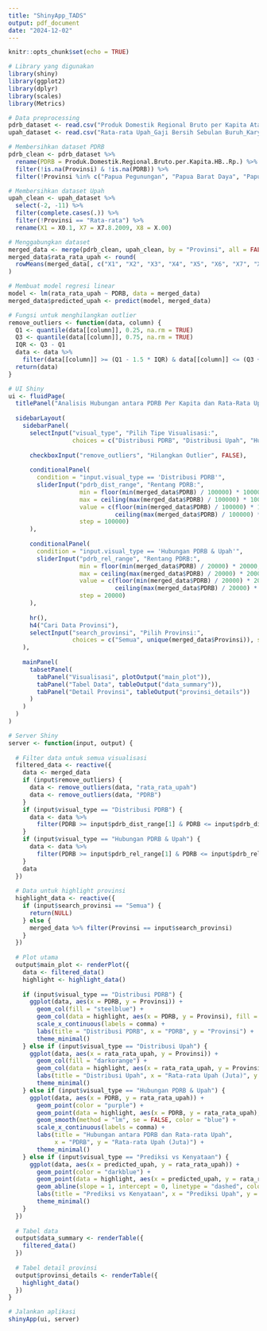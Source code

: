 ---
title: "ShinyApp_TADS"
output: pdf_document
date: "2024-12-02"
---

```{r setup, include=FALSE}
knitr::opts_chunk$set(echo = TRUE)
```

```{r}
# Library yang digunakan
library(shiny)
library(ggplot2)
library(dplyr)
library(scales)
library(Metrics)

# Data preprocessing
pdrb_dataset <- read.csv("Produk Domestik Regional Bruto per Kapita Atas Dasar Harga Berlaku Menurut Provinsi (ribu rupiah), 202.csv")
upah_dataset <- read.csv("Rata-rata Upah_Gaji Bersih Sebulan Buruh_Karyawan_Pegawai Menurut Provinsi dan Jenis Pekerjaan Utama.csv")

# Membersihkan dataset PDRB
pdrb_clean <- pdrb_dataset %>%
  rename(PDRB = Produk.Domestik.Regional.Bruto.per.Kapita.HB..Rp.) %>%
  filter(!is.na(Provinsi) & !is.na(PDRB)) %>%
  filter(!Provinsi %in% c("Papua Pegunungan", "Papua Barat Daya", "Papua Tengah", "Papua Selatan"))

# Membersihkan dataset Upah
upah_clean <- upah_dataset %>%
  select(-2, -11) %>%
  filter(complete.cases(.)) %>%
  filter(!Provinsi == "Rata-rata") %>%
  rename(X1 = X0.1, X7 = X7.8.2009, X8 = X.00)

# Menggabungkan dataset
merged_data <- merge(pdrb_clean, upah_clean, by = "Provinsi", all = FALSE)
merged_data$rata_rata_upah <- round(
  rowMeans(merged_data[, c("X1", "X2", "X3", "X4", "X5", "X6", "X7", "X8")], na.rm = TRUE) / 1e6, 1
)

# Membuat model regresi linear
model <- lm(rata_rata_upah ~ PDRB, data = merged_data)
merged_data$predicted_upah <- predict(model, merged_data)

# Fungsi untuk menghilangkan outlier
remove_outliers <- function(data, column) {
  Q1 <- quantile(data[[column]], 0.25, na.rm = TRUE)
  Q3 <- quantile(data[[column]], 0.75, na.rm = TRUE)
  IQR <- Q3 - Q1
  data <- data %>%
    filter(data[[column]] >= (Q1 - 1.5 * IQR) & data[[column]] <= (Q3 + 1.5 * IQR))
  return(data)
}

# UI Shiny
ui <- fluidPage(
  titlePanel("Analisis Hubungan antara PDRB Per Kapita dan Rata-Rata Upah Bulanan"),
  
  sidebarLayout(
    sidebarPanel(
      selectInput("visual_type", "Pilih Tipe Visualisasi:", 
                  choices = c("Distribusi PDRB", "Distribusi Upah", "Hubungan PDRB & Upah", "Prediksi vs Kenyataan")),
      
      checkboxInput("remove_outliers", "Hilangkan Outlier", FALSE),
      
      conditionalPanel(
        condition = "input.visual_type == 'Distribusi PDRB'",
        sliderInput("pdrb_dist_range", "Rentang PDRB:", 
                    min = floor(min(merged_data$PDRB) / 100000) * 100000, 
                    max = ceiling(max(merged_data$PDRB) / 100000) * 100000, 
                    value = c(floor(min(merged_data$PDRB) / 100000) * 100000, 
                              ceiling(max(merged_data$PDRB) / 100000) * 100000),
                    step = 100000)
      ),
      
      conditionalPanel(
        condition = "input.visual_type == 'Hubungan PDRB & Upah'",
        sliderInput("pdrb_rel_range", "Rentang PDRB:", 
                    min = floor(min(merged_data$PDRB) / 20000) * 20000, 
                    max = ceiling(max(merged_data$PDRB) / 20000) * 20000, 
                    value = c(floor(min(merged_data$PDRB) / 20000) * 20000, 
                              ceiling(max(merged_data$PDRB) / 20000) * 20000),
                    step = 20000)
      ),
      
      hr(),
      h4("Cari Data Provinsi"),
      selectInput("search_provinsi", "Pilih Provinsi:", 
                  choices = c("Semua", unique(merged_data$Provinsi)), selected = "Semua")
    ),
    
    mainPanel(
      tabsetPanel(
        tabPanel("Visualisasi", plotOutput("main_plot")),
        tabPanel("Tabel Data", tableOutput("data_summary")),
        tabPanel("Detail Provinsi", tableOutput("provinsi_details"))
      )
    )
  )
)

# Server Shiny
server <- function(input, output) {
  
  # Filter data untuk semua visualisasi
  filtered_data <- reactive({
    data <- merged_data
    if (input$remove_outliers) {
      data <- remove_outliers(data, "rata_rata_upah")
      data <- remove_outliers(data, "PDRB")
    }
    if (input$visual_type == "Distribusi PDRB") {
      data <- data %>%
        filter(PDRB >= input$pdrb_dist_range[1] & PDRB <= input$pdrb_dist_range[2])
    }
    if (input$visual_type == "Hubungan PDRB & Upah") {
      data <- data %>%
        filter(PDRB >= input$pdrb_rel_range[1] & PDRB <= input$pdrb_rel_range[2])
    }
    data
  })
  
  # Data untuk highlight provinsi
  highlight_data <- reactive({
    if (input$search_provinsi == "Semua") {
      return(NULL)
    } else {
      merged_data %>% filter(Provinsi == input$search_provinsi)
    }
  })
  
  # Plot utama
  output$main_plot <- renderPlot({
    data <- filtered_data()
    highlight <- highlight_data()
    
    if (input$visual_type == "Distribusi PDRB") {
      ggplot(data, aes(x = PDRB, y = Provinsi)) +
        geom_col(fill = "steelblue") +
        geom_col(data = highlight, aes(x = PDRB, y = Provinsi), fill = "red") +
        scale_x_continuous(labels = comma) +
        labs(title = "Distribusi PDRB", x = "PDRB", y = "Provinsi") +
        theme_minimal()
    } else if (input$visual_type == "Distribusi Upah") {
      ggplot(data, aes(x = rata_rata_upah, y = Provinsi)) +
        geom_col(fill = "darkorange") +
        geom_col(data = highlight, aes(x = rata_rata_upah, y = Provinsi), fill = "red") +
        labs(title = "Distribusi Upah", x = "Rata-rata Upah (Juta)", y = "Provinsi") +
        theme_minimal()
    } else if (input$visual_type == "Hubungan PDRB & Upah") {
      ggplot(data, aes(x = PDRB, y = rata_rata_upah)) +
        geom_point(color = "purple") +
        geom_point(data = highlight, aes(x = PDRB, y = rata_rata_upah), color = "red", size = 5) +
        geom_smooth(method = "lm", se = FALSE, color = "blue") +
        scale_x_continuous(labels = comma) +
        labs(title = "Hubungan antara PDRB dan Rata-rata Upah",
             x = "PDRB", y = "Rata-rata Upah (Juta)") +
        theme_minimal()
    } else if (input$visual_type == "Prediksi vs Kenyataan") {
      ggplot(data, aes(x = predicted_upah, y = rata_rata_upah)) +
        geom_point(color = "darkblue") +
        geom_point(data = highlight, aes(x = predicted_upah, y = rata_rata_upah), color = "red", size = 5) +
        geom_abline(slope = 1, intercept = 0, linetype = "dashed", color = "black") +
        labs(title = "Prediksi vs Kenyataan", x = "Prediksi Upah", y = "Rata-rata Upah") +
        theme_minimal()
    }
  })
  
  # Tabel data
  output$data_summary <- renderTable({
    filtered_data()
  })
  
  # Tabel detail provinsi
  output$provinsi_details <- renderTable({
    highlight_data()
  })
}

# Jalankan aplikasi
shinyApp(ui, server)


```




